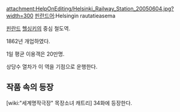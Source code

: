 attachment:HelpOnEditing/Helsinki_Railway_Station_20050604.jpg?width=300
[[핀란드어]]:Helsingin rautatieasema

[[핀란드]] [[헬싱키]]의 중심 철도역.

1862년 개업하였다.

1일 평균 이용객은 20만명.

상당수 열차가 이 역을 기점으로 운행한다.
== 작품 속의 등장 ==
[wiki:"세계명작극장" 목장소녀 캐트리] 34화에 등장한다.

